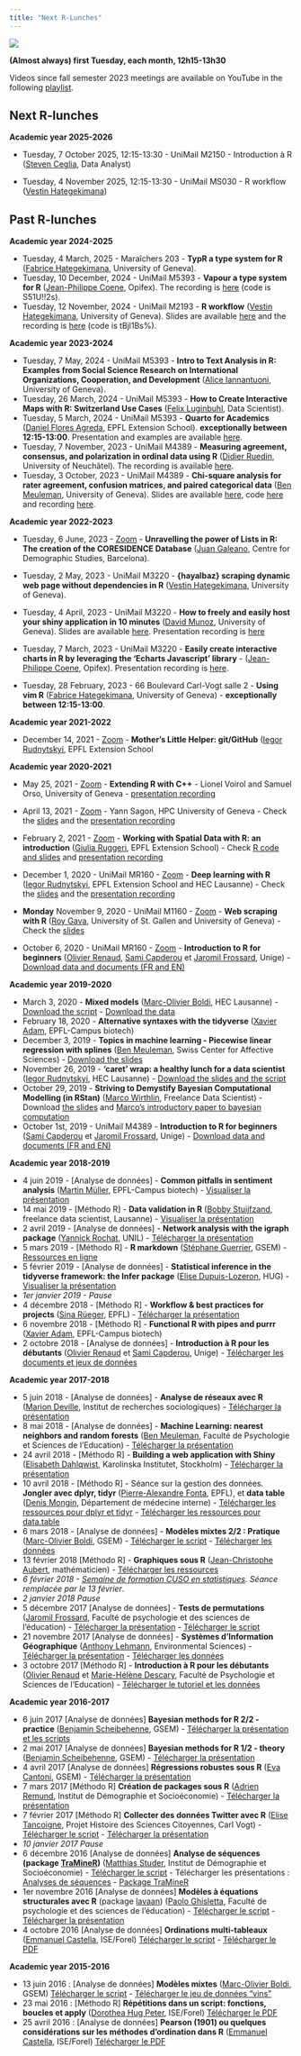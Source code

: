 ```yaml
---
title: "Next R-Lunches"
---
```


![](http://www.phdcomics.com/comics/archive/phd112107s.gif)

**(Almost always) first Tuesday, each month, 12h15-13h30**

Videos since fall semester 2023 meetings are available on YouTube in the following [playlist](https://www.youtube.com/watch?v=bvG3JBe921E&list=PLSYhtt87oGAJR6bOtjz5q8CCSPEDEQbGu).

## Next R-lunches

**Academic year 2025-2026**

- Tuesday,  7 October 2025, 12:15-13:30 - UniMail M2150 - Introduction à R ([Steven Ceglia](https://github.com/steveC-ai), Data Analyst)

- Tuesday, 4 November 2025, 12:15-13:30 - UniMail MS030 -
R workflow ([Vestin Hategekimana](https://vestin-hategekimana.netlify.app/))

## Past R-lunches

**Academic year 2024-2025**

-   Tuesday, 4 March, 2025 - Maraîchers 203 - **TypR a type system for R** ([Fabrice Hategekimana](https://github.com/fabriceHategekimana), University of Geneva).
-   Tuesday, 10 December, 2024 - UniMail M5393 - **Vapour a type system for R** ([Jean-Philippe Coene](https://john-coene.com/), Opifex). The recording is [here](https://unige.zoom.us/rec/share/X3wp5J5RV0805l7oqtU2pj1Q-cxFL1Fk3qTt6v8KPzxtIE0cNu9yDWwl7Y77NsU.quhr0JJK2EEYagtG) (code is S51U!!2s).
-   Tuesday, 12 November, 2024 - UniMail M2193 - **R workflow** ([Vestin Hategekimana](https://vestin-hategekimana.netlify.app/), University of Geneva). Slides are available [here](https://we-data-ch.github.io/worshop_2023_09_04/) and the recording is [here](https://unige.zoom.us/rec/share/eFB7xH7ZL3EjMMswcFydmHWD8j7ZkrNEikWVIJfhXWNcFXv47vL_Go-__NxtK36m.-f1WtBSfA6LUL2W6) (code is tBjl1Bs%).

**Academic year 2023-2024**

-   Tuesday, 7 May, 2024 - UniMail M5393 - **Intro to Text Analysis in R: Examples from Social Science Research on International Organizations, Cooperation, and Development** ([Alice Iannantuoni](https://www.aliceiannantuoni.com/), University of Geneva).
-   Tuesday, 26 March, 2024 - UniMail M5393 - **How to Create Interactive Maps with R: Switzerland Use Cases** ([Felix Luginbuhl](https://felixluginbuhl.com/), Data Scientist).
-   Tuesday, 5 March, 2024 - UniMail M5393 - **Quarto for Academics** ([Daniel Flores Agreda](https://www.linkedin.com/in/daniel-flores-agreda-680a9a109/?lipi=urn%3Ali%3Apage%3Ad_flagship3_profile_view_base%3Bj8KVAq2fT3uHgFnEq7XT%2FQ%3D%3D), EPFL Extension School). **exceptionally between 12:15-13:00**. Presentation and examples are available [here](https://github.com/dfloresag/lunch-quarto-for-academics).
-   Tuesday, 7 November, 2023 - UniMail M4389 - **Measuring agreement, consensus, and polarization in ordinal data using R** ([Didier Ruedin](https://druedin.com/), University of Neuchâtel). The recording is available [here](https://unige.zoom.us/rec/share/gkg1GdETGSdalxrgwBUOe3zCrbSOwfQANs_gfYnhL2leZNDq4hOgtOqqNL0zx9PM.sAVBNGt69NIXAhRh).
-   Tuesday, 3 October, 2023 - UniMail M4389 - **Chi-square analysis for rater agreement, confusion matrices, and paired categorical data** ([Ben Meuleman](https://www.unige.ch/cisa/index.php?cID=3542), University of Geneva). Slides are available [here](https://github.com/use-r-carlvogt/use-r-carlvogt.github.io/blob/master/PDFs/2023Octobre_BM_Rlunch_paired_categorical.pptx), code [here](https://github.com/use-r-carlvogt/use-r-carlvogt.github.io/blob/master/PDFs/2023Octobre_square_tests.r) and recording [here](https://unige.zoom.us/rec/share/lqL9wQ85hPwg64OMXy3Z3h4tE0HSLw9VUlHYbvDWPEmj840C3ViNTCY1n9h0MtFa.TQDXvOeQXkaVr6YX).

**Academic year 2022-2023**

-   Tuesday, 6 June, 2023 - [Zoom](https://unige.zoom.us/j/68920636492?pwd=ZmlaNnhvVTRaQm9VdzEvUVVCNHdVQT09) - **Unravelling the power of Lists in R: The creation of the CORESIDENCE Database** ([Juan Galeano](https://drive.google.com/file/d/1X4UVu9NyE9rozbZ_jrmOaaI63KPE5Uwv/view?usp=sharing), Centre for Demographic Studies, Barcelona).
    
-   Tuesday, 2 May, 2023 - UniMail M3220 - **{hayalbaz} scraping dynamic web page without dependencies in R** ([Vestin Hategekimana](https://vestin-hategekimana.netlify.app/), University of Geneva).
    
-   Tuesday, 4 April, 2023 - UniMail M3220 - **How to freely and easily host your shiny application in 10 minutes** ([David Munoz](https://david-munoztord.com/), University of Geneva). Slides are available [here](https://we-data-ch.github.io/Web_Deployment_With_R/R-Lunch). Presentation recording is [here](https://unige.zoom.us/rec/share/bmPWK9YqdK9FI74DtVnhEgaca8isNWNkjwxjVP2TeRJ_TnRsRp3HpRb5DFuYQZXO.hBVyShgZ9SLyqESP)
    
-   Tuesday, 7 March, 2023 - UniMail M3220 - **Easily create interactive charts in R by leveraging the ‘Echarts Javascript’ library** - ([Jean-Philippe Coene](https://john-coene.com/), Opifex). Presentation recording is [here](https://unige.zoom.us/rec/share/4Udk3_8-brGTc9EI5icY3wks4XjaSUC5c7DqpgRiAaD3y5CJZHxgi_Ep2L2g7-pd.J-w8Q7QDb3qECWCr).
    
-   Tuesday, 28 February, 2023 - 66 Boulevard Carl-Vogt salle 2 - **Using vim R** ([Fabrice Hategekimana](https://github.com/fabriceHategekimana), University of Geneva) - **exceptionally between 12:15-13:00**.
    

**Academic year 2021-2022**

-   December 14, 2021 - [Zoom](https://unige.zoom.us/j/66111435520?pwd=Q0xtUTBUNFdBWUtkaVN2N1FuOXJsQT09) - **Mother’s Little Helper: git/GitHub** ([Iegor Rudnytskyi](https://irudnyts.github.io/), EPFL Extension School

**Academic year 2020-2021**

-   May 25, 2021 - [Zoom](https://unige.zoom.us/j/95992195473?pwd=eWVEdmw0YUg4Q04vemgvS29VSitUZz09) - **Extending R with C++** - Lionel Voirol and Samuel Orso, University of Geneva - [presentation recording](https://unige.zoom.us/rec/share/918RNyUbIbYD5MNNU8AqAnEJ74SsqvxpNf8m9R4s6_KP91HjmG_hDa5OQ9uGtCUw.NdNETpeXxS3WzDOk)
    
-   April 13, 2021 - [Zoom](https://unige.zoom.us/j/96253051411?pwd=dElvR0N0ZDlIYmJLdkhMN24vS3JKdz09) - Yann Sagon, HPC University of Geneva - Check the [slides](https://github.com/use-r-carlvogt/use-r-carlvogt.github.io/blob/master/PDFs/2021Avril_Cours_GetFamiliarWithBaobab.pptx) and the [presentation recording](https://unige.zoom.us/rec/share/96IB3RX1XGduE9F3Bq572QKq82a9JG0bkpLKj5b6d9cFLuXFH9kRGgsslc_-4cQa.s68-otW_M2Do28m8)
    
-   February 2, 2021 - [Zoom](https://unige.zoom.us/j/92548162112?pwd=UHB6N2daMWJ3V3VWRnpOWVVNaUJnUT09) - **Working with Spatial Data with R: an introduction** ([Giulia Ruggeri](https://github.com/gruggeri), EPFL Extension School) - Check [R code and slides](https://github.com/gruggeri/r_lunch_feb2021) and [presentation recording](https://unige.zoom.us/rec/share/BTFhNKQrFTvbJYJGd8jL2l8Bga2nRkcPrnnk6z6v8I0iEpC7ll7VlHv1VhIAVvr9.eH8E1E0Ncf_LiMyI)
    
-   December 1, 2020 - UniMail MR160 - [Zoom](https://unige.zoom.us/j/97104023336?pwd=ZHI1Um8waThtcTgxRUhLRWtHWHduZz09) - **Deep learning with R** ([Iegor Rudnytskyi](https://irudnyts.github.io/), EPFL Extension School and HEC Lausanne) - Check the [slides](https://github.com/irudnyts/r2d2) and the [presentation recording](https://unige.zoom.us/rec/share/CdO68yhvN7iCAfgeuGX7hba4OllEEWAw_tJtJa6EQwSp5ETh-oQcYVRcUdfetndC.pnDX8JTdf9AECzq3)
    
-   **Monday** November 9, 2020 - UniMail M1160 - [Zoom](https://unige.zoom.us/j/92317617443?pwd=cEFSelZsdVpRaDVyanlNQk5XQXdwdz09) - **Web scraping with R** ([Roy Gava](http://roygava.com/), University of St. Gallen and University of Geneva) - Check the [slides](http://roygava.com/webscraping-lunch/)
    
-   October 6, 2020 - UniMail MR160 - [Zoom](https://unige.zoom.us/j/99024405323?pwd=VVpPYWJQS3NKZlRmelhCTzh1K05Jdz09) - **Introduction to R for beginners** ([Olivier Renaud](https://www.unige.ch/fapse/mad/equipe/renaud/), [Sami Capderou](https://www.unige.ch/fapse/mad/equipe/sami-capderou/) et [Jaromil Frossard](https://www.unige.ch/fapse/mad/equipe/frossard/), Unige) - [Download data and documents (FR and EN)](https://github.com/use-r-carlvogt/use-r-carlvogt.github.io/blob/master/PDFs/2020Octobre_RenaudCapderouFrossard_IntroR.zip)
    

**Academic year 2019-2020**

-   March 3, 2020 - **Mixed models** ([Marc-Olivier Boldi](https://www.linkedin.com/in/marc-olivier-boldi-7a39564/?originalSubdomain=ch), HEC Lausanne) - [Download the script](https://github.com/use-r-carlvogt/use-r-carlvogt.github.io/blob/master/PDFs/2020Mars_MOBoldi_HandsOn.html) - [Download the data](https://github.com/use-r-carlvogt/use-r-carlvogt.github.io/blob/master/PDFs/2020Mars_MOBoldi_data_lunchR.zip)
-   February 18, 2020 - **Alternative syntaxes with the tidyverse** ([Xavier Adam](https://exts.epfl.ch/who-we-are/team), EPFL-Campus biotech)
-   December 3, 2019 - **Topics in machine learning - Piecewise linear regression with splines** ([Ben Meuleman](https://www.unige.ch/cisa/members/meuleman-ben/), Swiss Center for Affective Sciences) - [Download the slides](https://github.com/use-r-carlvogt/use-r-carlvogt.github.io/blob/master/PDFs/2019December_BMeuleman_Rlunch_Splines.pdf)
-   November 26, 2019 - **‘caret’ wrap: a healthy lunch for a data scientist** ([Iegor Rudnytskyi](https://irudnyts.github.io/about/), HEC Lausanne) - [Download the slides and the script](https://github.com/irudnyts/caret)
-   October 29, 2019 - **Striving to Demystify Bayesian Computational Modelling (in RStan)** ([Marco Wirthlin](https://www.linkedin.com/in/mwirthlin/), Freelance Data Scientist) - Download [the slides](https://github.com/use-r-carlvogt/use-r-carlvogt.github.io/blob/master/PDFs/2019October_MWirthlin_UNIGE_R_Lunch_online_version.pdf) and [Marco’s introductory paper to bayesian computation](https://github.com/use-r-carlvogt/use-r-carlvogt.github.io/blob/master/PDFs/2019October_MWirthlin_IntroBayesianComputation_Wirthlin.pdf)
-   October 1st, 2019 - UniMail M4389 - **Introduction to R for beginners** ([Sami Capderou](https://www.unige.ch/fapse/mad/equipe/sami-capderou/) et [Jaromil Frossard](https://www.unige.ch/fapse/mad/equipe/frossard/), Unige) - [Download data and documents (FR and EN)](https://github.com/use-r-carlvogt/use-r-carlvogt.github.io/blob/master/PDFs/2019October_MaterialIntro_R_RStudio_Rlunch19.zip)

**Academic year 2018-2019**

-   4 juin 2019 - \[Analyse de données\] - **Common pitfalls in sentiment analysis** ([Martin Müller](https://people.epfl.ch/martin.muller), EPFL-Campus biotech) - [Visualiser la présentation](https://mar-muel.github.io/pitfalls_in_sentiment_analysis/index.html)
-   14 mai 2019 - \[Méthodo R\] - **Data validation in R** ([Bobby Stuijfzand](https://www.linkedin.com/in/bobby-stuijfzand-60863448/), freelance data scientist, Lausanne) - [Visualiser la présentation](https://bobbyglenns.github.io/190514-R-lunch-geneva/presentation_online.html)
-   2 avril 2019 - \[Analyse de données\] - **Network analysis with the igraph package** ([Yannick Rochat](https://applicationspub.unil.ch/interpub/noauth/php/Un/UnPers.php?PerNum=1063847&LanCode=37&menu=curri), UNIL) - [Télécharger la présentation](https://github.com/use-r-carlvogt/use-r-carlvogt.github.io/blob/master/PDFs/2019Avril_Rochat_igraph.pdf)
-   5 mars 2019 - \[Méthodo R\] - **R markdown** ([Stéphane Guerrier](https://stephaneguerrier.com/index.html), GSEM) - [Ressources en ligne](https://smac-group.github.io/ds/rmarkdown.html)
-   5 février 2019 - \[Analyse de données\] - **Statistical inference in the tidyverse framework: the Infer package** ([Elise Dupuis-Lozeron](https://www.hug-ge.ch/epidemiologie-clinique/elise-dupuis-lozeron-phd), HUG) - [Visualiser la présentation](https://github.com/use-r-carlvogt/use-r-carlvogt.github.io/blob/master/PDFs/2019Fevrier_EDupuisLozeron_R_lunch_Git/Infer_Pres.html)
-   _1er janvier 2019 - Pause_
-   4 décembre 2018 - \[Méthodo R\] - **Workflow & best practices for projects** ([Sina Rüeger](https://sinarueeger.github.io/), EPFL) - [Télécharger la présentation](https://sinarueeger.github.io/20181204-r-lunchs-gva/#1)
-   6 novembre 2018 - \[Méthodo R\] - **Functional R with pipes and purrr** ([Xavier Adam](https://exts.epfl.ch/who-we-are/team), EPFL-Campus biotech)
-   2 octobre 2018 - \[Analyse de données\] - **Introduction à R pour les débutants** ([Olivier Renaud](https://www.unige.ch/fapse/mad/equipe/renaud/) et [Sami Capderou](https://www.unige.ch/fapse/mad/equipe/sami-capderou/), Unige) - [Télécharger les documents et jeux de données](https://github.com/use-r-carlvogt/use-r-carlvogt.github.io/blob/master/PDFs/2018Octobre_MaterialIntro_R_RStudio_Rlunch18.zip)

**Academic year 2017-2018**

-   5 juin 2018 - \[Analyse de données\] - **Analyse de réseaux avec R** ([Marion Deville](https://www.unige.ch/sciences-societe/socio/fr/mariondeville/), Institut de recherches sociologiques) - [Télécharger la présentation](https://github.com/use-r-carlvogt/use-r-carlvogt.github.io/blob/master/PDFs/2018Juin_MDeville_intro_reseaux_spnet.pdf)
-   8 mai 2018 - \[Analyse de données\] - **Machine Learning: nearest neighbors and random forests** ([Ben Meuleman](https://www.researchgate.net/profile/Ben_Meuleman), Faculté de Psychologie et Sciences de l’Education) - [Télécharger la présentation](https://github.com/use-r-carlvogt/use-r-carlvogt.github.io/blob/master/PDFs/2018Mai_Meulemann_Intro_machine_learning.pdf)
-   24 avril 2018 - \[Méthodo R\] - **Building a web application with Shiny** ([Elisabeth Dahlqwist](https://wp.unil.ch/sgg/elisabeth-dahlqwist/), Karolinska Institutet, Stockholm) - [Télécharger la présentation](https://github.com/rladies/meetup-presentations_lausanne/tree/master/20180314_shiny)
-   10 avril 2018 - \[Méthodo R\] - Séance sur la gestion des données. **Jongler avec dplyr, tidyr** ([Pierre-Alexandre Fonta](http://ch.linkedin.com/in/pafonta), EPFL), et **data table** ([Denis Mongin](https://www.researchgate.net/profile/Denis_Mongin/info), Département de médecine interne) - [Télécharger les ressources pour dplyr et tidyr](https://github.com/pafonta/r-lunch-10-04-18) - [Télécharger les ressources pour data.table](https://github.com/use-r-carlvogt/use-r-carlvogt.github.io/blob/master/PDFs/2018Avril_Mongin_data_table.zip)
-   6 mars 2018 - \[Analyse de données\] - **Modèles mixtes 2/2 : Pratique** ([Marc-Olivier Boldi](https://www.unige.ch/gsem/rcs/members2/profs/marc/), GSEM) - [Télécharger le script](https://github.com/use-r-carlvogt/use-r-carlvogt.github.io/blob/master/PDFs/2018Mars_MOBoldi_HandsOn.html) - [Télécharger les données](https://github.com/use-r-carlvogt/use-r-carlvogt.github.io/blob/master/PDFs/2018Mars_MOBoldi_data.zip)
-   13 février 2018 \[Méthodo R\] - **Graphiques sous R** ([Jean-Christophe Aubert](https://www.linkedin.com/in/jean-christophe-aubert-7295453b/?ppe=1), mathématicien) - [Télécharger les ressources](https://github.com/use-r-carlvogt/use-r-carlvogt.github.io/blob/master/PDFs/2018Mars_JCAubert_ggplot.zip)
-   _6 février 2018 - [Semaine de formation CUSO en statistiques](https://statistique.cuso.ch/index.php?id=2688&tx_displaycontroller[showUid]=3840). Séance remplacée par le 13 février_.
-   _2 janvier 2018 Pause_
-   5 décembre 2017 \[Analyse de données\] - **Tests de permutations** ([Jaromil Frossard](https://www.unige.ch/fapse/mad/equipe/frossard/), Faculté de psychologie et des sciences de l’éducation) - [Télécharger la présentation](https://github.com/use-r-carlvogt/use-r-carlvogt.github.io/blob/master/PDFs/2017Decembre_Frossard_presentation_permuco.pdf) - [Télécharger le script](https://github.com/use-r-carlvogt/use-r-carlvogt.github.io/blob/master/PDFs/2017Decembre_Frossard_permuco.R)
-   21 novembre 2017 \[Analyse de données\] - **Systèmes d’Information Géographique** ([Anthony Lehmann](https://www.unige.ch/envirospace/people/lehmann/), Environmental Sciences) - [Télécharger la présentation](https://github.com/use-r-carlvogt/use-r-carlvogt.github.io/blob/master/PDFs/2017Novembre_Lehmann_Dejeuner-R-Geotatistics-with-R.pdf) - [Télécharger les données](https://github.com/use-r-carlvogt/use-r-carlvogt.github.io/blob/master/PDFs/2017Novembre_Lehmann_data.zip)
-   3 octobre 2017 \[Méthodo R\] - **Introduction à R pour les débutants** ([Olivier Renaud](https://www.unige.ch/fapse/mad/equipe/renaud/) et [Marie-Hélène Descary](https://www.unige.ch/fapse/mad/equipe/descary/), Faculté de Psychologie et Sciences de l’Education) - [Télécharger le tutoriel et les données](https://github.com/use-r-carlvogt/use-r-carlvogt.github.io/blob/master/PDFs/2017OctobreORenaudMHDescary_introductionR.zip)

**Academic year 2016-2017**

-   6 juin 2017 \[Analyse de données\] **Bayesian methods for R 2/2 - practice** ([Benjamin Scheibehenne](https://unige.ch/gsem/iom/members1/professors/scheibehenne-benjamin), GSEM) - [Télécharger la présentation et les scripts](https://github.com/use-r-carlvogt/use-r-carlvogt.github.io/blob/master/PDFs/2017Juin_Scheibehenne_Bayesian_methods_practice.zip)
-   2 mai 2017 \[Analyse de données\] **Bayesian methods for R 1/2 - theory** ([Benjamin Scheibehenne](https://unige.ch/gsem/iom/members1/professors/scheibehenne-benjamin), GSEM) - [Télécharger la présentation](https://use-r-carlvogt.github.io/PDFs/2017Mai_Scheibehenne_Bayesian_methods.pdf)
-   4 avril 2017 \[Analyse de données\] **Régressions robustes sous R** ([Eva Cantoni](https://www.unige.ch/gsem/rcs/members2/profs/eva-cantoni/), GSEM) - [Télécharger la présentation](https://use-r-carlvogt.github.io/PDFs/2017Avril_Cantoni_Rlunch.pdf)
-   7 mars 2017 \[Méthodo R\] **Création de packages sous R** ([Adrien Remund](https://www.unige.ch/sciences-societe/ideso/membres/remund/), Institut de Démographie et Socioéconomie) - [Télécharger la présentation](https://use-r-carlvogt.github.io/PDFs/2017Mars_Remund_Creer%20packages.pdf)
-   7 février 2017 \[Méthodo R\] **Collecter des données Twitter avec R** ([Elise Tancoigne](http://citizensciences.net/elise-tancoigne/), Projet Histoire des Sciences Citoyennes, Carl Vogt) - [Télécharger le script](https://use-r-carlvogt.github.io/PDFs/2017Fevrier_Tancoigne_Twitter.R) - [Télécharger la présentation](https://use-r-carlvogt.github.io/PDFs/2017Fevrier_Tancoigne_Twitter.pdf)
-   _10 janvier 2017 Pause_
-   6 décembre 2016 \[Analyse de données\] **Analyse de séquences (package [TraMineR](http://traminer.unige.ch/index.shtml))** ([Matthias Studer](https://www.unige.ch/sciences-societe/ideso/membres/matthias-studer), Institut de Démographie et Socioéconomie) - [Télécharger le script](https://use-r-carlvogt.github.io/PDFs/2016Decembre_Studer_mvadexemple.R) - Télécharger les présentations : [Analyses de séquences](https://use-r-carlvogt.github.io/PDFs/2016Decembre_Studer_Seq-Intro.pdf) - [Package TraMineR](https://use-r-carlvogt.github.io/PDFs/2016Decembre_Studer_DejR-seqdef.pdf)
-   1er novembre 2016 \[Analyse de données\] **Modèles à équations structurales avec R** (package [lavaan](http://lavaan.ugent.be/index.html)) ([Paolo Ghisletta](http://www.unige.ch/fapse/mad/equipe/ghisletta/), Faculté de psychologie et des sciences de l’éducation) - [Télécharger le script](https://use-r-carlvogt.github.io/PDFs/2016Novembre_Ghisletta_SEM_R_lavaan_script.pdf) - [Télécharger la présentation](https://use-r-carlvogt.github.io/PDFs/2016Novembre_Ghisletta_SEM_R_lavaan.pdf)
-   4 octobre 2016 \[Analyse de données\] **Ordinations multi-tableaux** ([Emmanuel Castella](http://leba.unige.ch/team/ecastella/), ISE/Forel) [Télécharger le script](https://use-r-carlvogt.github.io/PDFs/2016Octobre_ECastella_multiscript.R) - [Télécharger le PDF](https://use-r-carlvogt.github.io/PDFs/2016Octobre_ECastella_MultiTabppt.pdf)

**Academic year 2015-2016**

-   13 juin 2016 : \[Analyse de données\] **Modèles mixtes** ([Marc-Olivier Boldi](https://www.unige.ch/gsem/rcs/members2/profs/marc/), GSEM) [Télécharger le script](https://use-r-carlvogt.github.io/PDFs/2016Juin_MOBoldi_codeR.R) - [Télécharger le jeu de données “vins”](https://use-r-carlvogt.github.io/PDFs/2016Juin_MOBoldi_Data1.csv)
-   23 mai 2016 : \[Méthodo R\] **Répétitions dans un script: fonctions, boucles et apply** ([Dorothea Hug Peter](http://leba.unige.ch/team/dhugpeter/), ISE/Forel) [Télécharger le PDF](https://use-r-carlvogt.github.io/PDFs/2016Mai_DorHugPeter_handout_loops.pdf)
-   25 avril 2016 : \[Analyse de données\] **Pearson (1901) ou quelques considérations sur les méthodes d’ordination dans R** ([Emmanuel Castella](http://leba.unige.ch/team/ecastella/), ISE/Forel) [Télécharger le PDF](https://use-r-carlvogt.github.io/PDFs/2016Avril_EmmCastella_RCLUB-ordination.pdf)